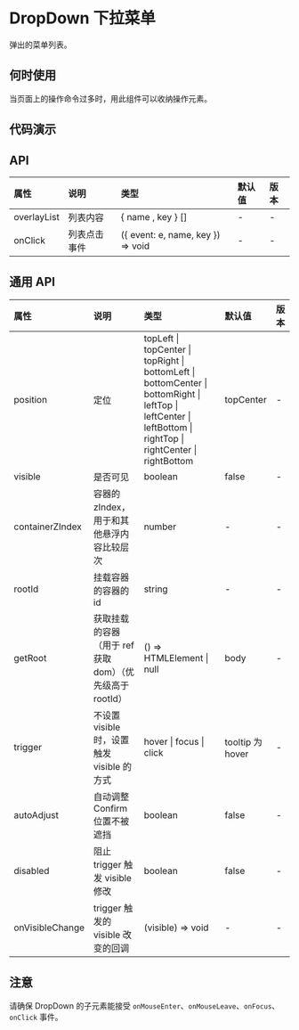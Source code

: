 

# DropDown 下拉菜单

弹出的菜单列表。

## 何时使用

当页面上的操作命令过多时，用此组件可以收纳操作元素。

## 代码演示

<CodeWrapper>
    <CodeBox title="基本" desc={descNormal} code={codeNormal}>
        <DemoNormal />
    </CodeBox>
</CodeWrapper>

## API

<div className="api">

| 属性        | 说明         | 类型                              | 默认值 | 版本 |
| :---------- | :----------- | :-------------------------------- | :----- | :--- |
| overlayList | 列表内容     | { name , key } []                 | -      | -    |
| onClick     | 列表点击事件 | ({ event: e, name, key }) => void | -      | -    |

</div>

## 通用 API

<div className="api">

| 属性            | 说明                                                     | 类型                                                                                                                                                           | 默认值           | 版本 |
| :-------------- | :------------------------------------------------------- | :------------------------------------------------------------------------------------------------------------------------------------------------------------- | :--------------- | :--- |
| position        | 定位                                                     | topLeft \| topCenter \| topRight \| bottomLeft \| bottomCenter \| bottomRight \| leftTop \| leftCenter \| leftBottom \| rightTop \| rightCenter \| rightBottom | topCenter        | -    |
| visible         | 是否可见                                                 | boolean                                                                                                                                                        | false            | -    |
| containerZIndex | 容器的 zIndex， 用于和其他悬浮内容比较层次               | number                                                                                                                                                         | -                | -    |
| rootId          | 挂载容器的容器的 id                                      | string                                                                                                                                                         | -                | -    |
| getRoot         | 获取挂载的容器（用于 ref 获取 dom）（优先级高于 rootId） | () => HTMLElement \| null                                                                                                                                      | body             | -    |
| trigger         | 不设置 visible 时，设置触发 visible 的方式               | hover \| focus \| click                                                                                                                                        | tooltip 为 hover | -    |
| autoAdjust      | 自动调整 Confirm 位置不被遮挡                            | boolean                                                                                                                                                        | false            | -    |
| disabled        | 阻止 trigger 触发 visible 修改                           | boolean                                                                                                                                                        | false            | -    |
| onVisibleChange | trigger 触发的 visible 改变的回调                        | (visible) => void                                                                                                                                              | -                | -    |

</div>

## 注意

请确保 DropDown 的子元素能接受 `onMouseEnter`、`onMouseLeave`、`onFocus`、`onClick` 事件。
